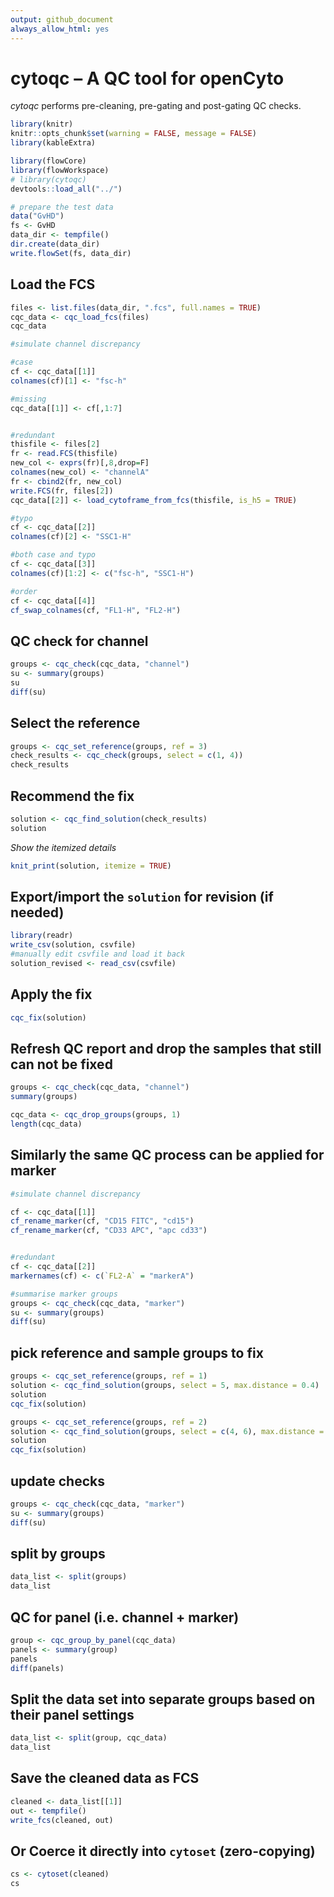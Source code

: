 ```yaml
---
output: github_document
always_allow_html: yes
---
```

# cytoqc -- A QC tool for openCyto

*cytoqc* performs pre-cleaning, pre-gating and post-gating QC checks.

```r
library(knitr)
knitr::opts_chunk$set(warning = FALSE, message = FALSE)
library(kableExtra)
```


```r
library(flowCore)
library(flowWorkspace)
# library(cytoqc)
devtools::load_all("../")
```

```r
# prepare the test data
data("GvHD")
fs <- GvHD
data_dir <- tempfile()
dir.create(data_dir)
write.flowSet(fs, data_dir)
```

## Load the FCS

```r
files <- list.files(data_dir, ".fcs", full.names = TRUE)
cqc_data <- cqc_load_fcs(files)
cqc_data
```

```r
#simulate channel discrepancy

#case
cf <- cqc_data[[1]]
colnames(cf)[1] <- "fsc-h"

#missing
cqc_data[[1]] <- cf[,1:7]


#redundant
thisfile <- files[2]
fr <- read.FCS(thisfile)
new_col <- exprs(fr)[,8,drop=F]
colnames(new_col) <- "channelA"
fr <- cbind2(fr, new_col)
write.FCS(fr, files[2])
cqc_data[[2]] <- load_cytoframe_from_fcs(thisfile, is_h5 = TRUE)

#typo
cf <- cqc_data[[2]]
colnames(cf)[2] <- "SSC1-H"

#both case and typo
cf <- cqc_data[[3]]
colnames(cf)[1:2] <- c("fsc-h", "SSC1-H")

#order
cf <- cqc_data[[4]]
cf_swap_colnames(cf, "FL1-H", "FL2-H")

```

## QC check for channel
```r
groups <- cqc_check(cqc_data, "channel")
su <- summary(groups)
su
diff(su)
```

## Select the reference 

```r
groups <- cqc_set_reference(groups, ref = 3)
check_results <- cqc_check(groups, select = c(1, 4))
check_results
```


## Recommend the fix 
```r
solution <- cqc_find_solution(check_results) 
solution
```

*Show the itemized details*
```r
knit_print(solution, itemize = TRUE)
```

## Export/import the `solution` for revision (if needed)
```r
library(readr)
write_csv(solution, csvfile)
#manually edit csvfile and load it back
solution_revised <- read_csv(csvfile)
```

## Apply the fix

```r
cqc_fix(solution)
```

## Refresh QC report and drop the samples that still can not be fixed
```r
groups <- cqc_check(cqc_data, "channel")
summary(groups)

cqc_data <- cqc_drop_groups(groups, 1)
length(cqc_data)
```

## Similarly the same QC process can be applied for marker
```r
#simulate channel discrepancy

cf <- cqc_data[[1]]
cf_rename_marker(cf, "CD15 FITC", "cd15")
cf_rename_marker(cf, "CD33 APC", "apc cd33")


#redundant
cf <- cqc_data[[2]]
markernames(cf) <- c(`FL2-A` = "markerA")

```


```r
#summarise marker groups
groups <- cqc_check(cqc_data, "marker")
su <- summary(groups)
diff(su)
```

## pick reference and sample groups to fix
```r

groups <- cqc_set_reference(groups, ref = 1)
solution <- cqc_find_solution(groups, select = 5, max.distance = 0.4) 
solution
cqc_fix(solution)

groups <- cqc_set_reference(groups, ref = 2)
solution <- cqc_find_solution(groups, select = c(4, 6), max.distance = 0.4) 
solution
cqc_fix(solution)
```
## update checks
```r
groups <- cqc_check(cqc_data, "marker")
su <- summary(groups)
diff(su)
```

## split by groups
```r
data_list <- split(groups)
data_list
```

## QC for panel (i.e. channel + marker)
```r
group <- cqc_group_by_panel(cqc_data)
panels <- summary(group)
panels
diff(panels)
```

## Split the data set into separate groups based on their panel settings
```r
data_list <- split(group, cqc_data)
data_list
```

## Save the cleaned data as FCS 
```r
cleaned <- data_list[[1]]
out <- tempfile()
write_fcs(cleaned, out)
```


## Or Coerce it directly into `cytoset` (zero-copying)
```r
cs <- cytoset(cleaned)
cs
```

